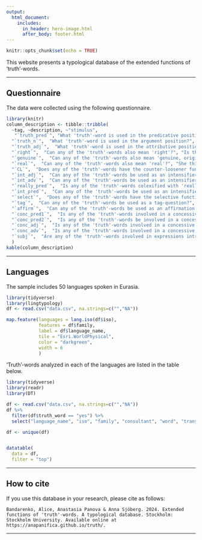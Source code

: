 ```yaml
---
output:
  html_document:
    includes:
      in_header: hero-image.html
      after_body: footer.html
---
```


<style type="text/css">
.main-container {
    max-width: 1170px;
    
}
</style>

```r
knitr::opts_chunk$set(echo = TRUE)
```

This website presents a typological database of the extended functions of 'truth'-words.


---

## Questionnaire

The data were collected using the following questionnaire.

```r
library(knitr)
column_description <- tibble::tribble(
  ~tag, ~description, ~"stimulus",
   "`truth_pred`", "What 'truth'-word is used in the predicative position?", "It’s the truth. [It is not made up, it is how things are]",
  "`truth_n`",  "What 'truth'-word is used in the argument position?", "He always tells the truth.",
  "`truth_adj`",  "What 'truth'-word is used in the attributive position?", "It is a true story [I’m not lying]",
  "`right`",  "Can any of the 'truth'-words also mean 'right'?", "Is this the right answer? [Or is it the wrong answer?]",
  "`genuine`",  "Can any of the 'truth'-words also mean 'genuine, original'?", "Are these documents real? [Or are they fakes?]",
  "`real`",  "Can any of the 'truth'-words also mean 'real'?", "She thinks Narnia is a real country. [It’s actually made up]",
  "`CL`",  "Does any of the 'truth'-words have the counter-loosener function (in terms of Bardenstein & Ariel 2022)?", "He is a true fighter [He has all the qualities characteristic of a fighter]",
  "`int_adj`",  "Can any of the 'truth'-words be used as an intensifier of an adjective in the noun phrase?", "She is a very beautiful woman",
  "`int_adv`",  "Can any of the 'truth'-words be used as an intensifier of a nominal predicate?", "I’m very happy that he came",
  "`really_pred`",  "Is any of the 'truth'-words colexified with 'really'?", "I am really writing a book [even though they said I couldn’t]",
  "`int_pred`",  "Can any of the 'truth'-words be used as an intensifier of a verbal predicate?", "I really want to go [I can’t stand it here]",
  "`select`",  "Does any of the 'truth'-words have the selective function (in terms of Beekhuizen et al. 2023)?", "The real problem is that we don’t have water [that’s what we have to focus on]",
  "`tag`",  "Can any of the 'truth'-words be used as a tag-question?", "The weather is great today, right? ",
  "`affirm`",  "Can any of the 'truth'-words be used as an affirmation marker?", "[The weather is great today, right?] Yes, it is.",
  "`conc_pred1`",  "Is any of the 'truth'-words involved in a concessive marker introducing a finite clause?", "He is a good person, although/admittedly (but the truth is) he brags a lot.",
  "`conc_pred2`",  "Is any of the 'truth'-words be involved in a concessive marker introducing a finite clause?", "Although he is young, he is a skilled doctor. (He is indeed young, but he is a skilled doctor)",
  "`conc_adj`",  "Is any of the 'truth'-words involved in a concessive marker introducing an attributive modifier?", "We were at a good, although expensive, restaurant yesterday.",
  "`conc_adv`",  "Is any of the 'truth'-words involved in a concessive marker introducing an adverbial modifier?", "The buses run, although rarely.",
  "`subj`",  "Are any of the 'truth'-words involved in expressions introducing subjective evaluation statements?", "Frankly speaking (to tell the truth), I don’t like this idea."
  )
kable(column_description)
```

---

## Languages

The sample includes 50 languages spoken in Eurasia.
```r
library(tidyverse)
library(lingtypology)
df <- read.csv("data.csv", na.strings=c("","NA"))
```

```r
  
map.feature(languages = lang.iso(df$iso),
            features = df$family,
            label = df$language_name,
            tile = "Esri.WorldPhysical",
            color = "darkgreen",
            width = 6
            )
```

'Truth'-words analyzed in each of the languages are listed in the table below.

```r
library(tidyverse)
library(readr)
library(DT)

df <- read.csv("data.csv", na.strings=c("","NA"))
df %>%
  filter(df$truth_word == "yes") %>%
  select("language_name", "iso", "family", "consultant", "word", "translation") -> df

df <- unique(df)


datatable(
  data = df,
  filter = "top")

```




---

## How to cite

If you use this database in your research, please cite as follows:

```{}
Bandarenko, Alice, Anastasia Panova & Anna Sjöberg. 2024. Extended functions of 'truth'-words. A typological database. Stockholm: Stockholm University. Available online at https://anapanifica.github.io/truth/.
```



---
